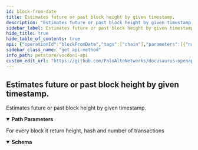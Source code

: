 ```yaml
---
id: block-from-date
title: Estimates future or past block height by given timestamp.
description: "Estimates future or past block height by given timestamp."
sidebar_label: Estimates future or past block height by given timestamp.
hide_title: true
hide_table_of_contents: true
api: {"operationId":"blockFromDate","tags":["chain"],"parameters":[{"name":"timestamp","in":"path","description":"Timestamp on XX format","required":true,"schema":{"type":"string","format":"date-time","example":"2017-07-21T17:32:28Z"}}],"responses":{"200":{"description":"For every block it return height, hash and number of transactions","content":{"application/json":{"schema":{"type":"object","properties":{"height":{"type":"integer","format":"int32","example":64924}}}}}}},"description":"Estimates future or past block height by given timestamp.","method":"get","path":"/chain/blockdate/{timestamp}","servers":[{"url":"https://api.vocdoni.io/version/v3"}],"security":[{"bearerAuth":[]}],"securitySchemes":{"bearerAuth":{"type":"http","scheme":"bearer"}},"info":{"version":"2.0.0","title":"Vocdoni API","license":{"name":"MIT"},"description":"**Goals and Objectives:** The Vocdoni API is meant to be the entry point for external integrators to add voting capabilities to an existing  CRM, customer base and product experience. The API should act as a satellite that facilitates creating votes using  Vocdoni, without the hassle of learning a deep platform."},"postman":{"name":"Estimates future or past block height by given timestamp.","description":{"type":"text/plain"},"url":{"path":["chain","blockdate",":timestamp"],"host":["{{baseUrl}}"],"query":[],"variable":[{"disabled":false,"description":{"content":"(Required) Timestamp on XX format","type":"text/plain"},"type":"any","value":"","key":"timestamp"}]},"header":[{"key":"Accept","value":"application/json"}],"method":"GET"}}
sidebar_class_name: "get api-method"
info_path: petstore/vocdoni-api
custom_edit_url: "https://github.com/PaloAltoNetworks/docusaurus-openapi-docs/issues/new?labels=documentation&template=documentation_problem.md&title=[Documentation] Requesting changes to 'Estimates future or past block height by given timestamp.' (block-from-date)"
---
```



## Estimates future or past block height by given timestamp.



Estimates future or past block height by given timestamp.

<details style={{"marginBottom":"1rem"}} data-collapsed={false} open={true}><summary style={{}}><strong>Path Parameters</strong></summary><div><ul><ParamsItem className={"paramsItem"} param={{"name":"timestamp","in":"path","description":"Timestamp on XX format","required":true,"schema":{"type":"string","format":"date-time","example":"2017-07-21T17:32:28Z"}}}></ParamsItem></ul></div></details><div><ApiTabs><TabItem label={"200"} value={"200"}><div>

For every block it return height, hash and number of transactions

</div><div><MimeTabs schemaType={"response"}><TabItem label={"application/json"} value={"application/json"}><SchemaTabs><TabItem label={"Schema"} value={"Schema"}><details style={{}} data-collapsed={false} open={true}><summary style={{"textAlign":"left"}}><strong>Schema</strong></summary><div style={{"textAlign":"left","marginLeft":"1rem"}}></div><ul style={{"marginLeft":"1rem"}}><SchemaItem collapsible={false} name={"height"} required={false} schemaDescription={undefined} schemaName={"int32"} qualifierMessage={undefined} defaultValue={undefined}></SchemaItem></ul></details></TabItem><TabItem label={"Example (from schema)"} value={"Example (from schema)"}><ResponseSamples responseExample={"{\n  \"height\": 64924\n}"} language={"json"}></ResponseSamples></TabItem></SchemaTabs></TabItem></MimeTabs></div></TabItem></ApiTabs></div>